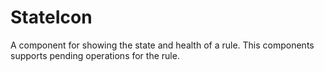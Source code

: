 
# StateIcon

A component for showing the state and health of a rule. This components supports pending operations for the rule.
